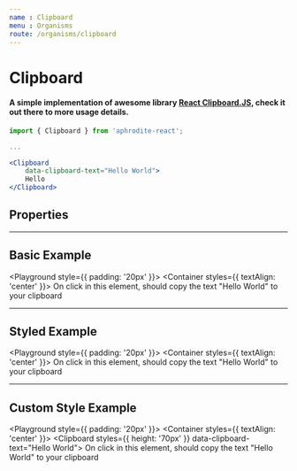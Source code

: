 ```yaml
---
name : Clipboard
menu : Organisms
route: /organisms/clipboard
---
```



# Clipboard
#### A simple implementation of awesome library [React Clipboard.JS](https://github.com/nihey/react-clipboard.js), check it out there to more usage details.

```jsx
import { Clipboard } from 'aphrodite-react';

...

<Clipboard
    data-clipboard-text="Hello World">
    Hello
</Clipboard>
```

## Properties
<Props of={Clipboard} />

---

## Basic Example
<Playground style={{ padding: '20px' }}>
    <Container styles={{ textAlign: 'center' }}>
        <Clipboard data-clipboard-text="Hello World">
            On click in this element, should copy the text "Hello World" to your clipboard
        </Clipboard>
    </Container>
</Playground>

---

## Styled Example
<Playground style={{ padding: '20px' }}>
    <Container styles={{ textAlign: 'center' }}>
        <Clipboard
            styled
            data-clipboard-text="Hello World">
            On click in this element, should copy the text "Hello World" to your clipboard
        </Clipboard>
    </Container>
</Playground>

---

## Custom Style Example
<Playground style={{ padding: '20px' }}>
    <Container styles={{ textAlign: 'center' }}>
        <Clipboard
            styles={{ height: '70px' }}
            data-clipboard-text="Hello World">
            On click in this element, should copy the text "Hello World" to your clipboard
        </Clipboard>
    </Container>
</Playground>
